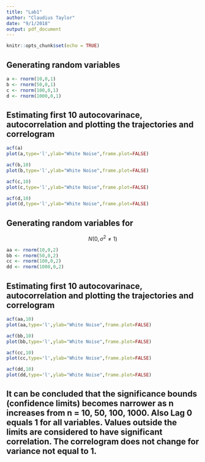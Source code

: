 ```yaml
---
title: "Lab1"
author: "Claudius Taylor"
date: "9/1/2018"
output: pdf_document
---
```


```r
knitr::opts_chunk$set(echo = TRUE)
```

## Generating random variables
```r
a <- rnorm(10,0,1)
b <- rnorm(50,0,1)
c <- rnorm(100,0,1)
d <- rnorm(1000,0,1)
```

## Estimating first 10 autocovarinace, autocorrelation and plotting the trajectories and correlogram
```r
acf(a)
plot(a,type='l',ylab="White Noise",frame.plot=FALSE)

acf(b,10)
plot(b,type='l',ylab="White Noise",frame.plot=FALSE)

acf(c,10)
plot(c,type='l',ylab="White Noise",frame.plot=FALSE)

acf(d,10)
plot(d,type='l',ylab="White Noise",frame.plot=FALSE)
```

## Generating random variables for 
$$ N(0, \sigma^2 \neq 1) $$

```r
aa <- rnorm(10,0,2)
bb <- rnorm(50,0,2)
cc <- rnorm(100,0,2)
dd <- rnorm(1000,0,2)
```

## Estimating first 10 autocovarinace, autocorrelation and plotting the trajectories and correlogram
```r
acf(aa,10)
plot(aa,type='l',ylab="White Noise",frame.plot=FALSE)

acf(bb,10)
plot(bb,type='l',ylab="White Noise",frame.plot=FALSE)

acf(cc,10)
plot(cc,type='l',ylab="White Noise",frame.plot=FALSE)

acf(dd,10)
plot(dd,type='l',ylab="White Noise",frame.plot=FALSE)
```

## It can be concluded that the significance bounds (confidence limits) becomes narrower as n increases from n = 10, 50, 100, 1000. Also Lag 0 equals 1 for all variables. Values outside the limits are considered to have significant correlation. The correlogram does not change for variance not equal to 1.
